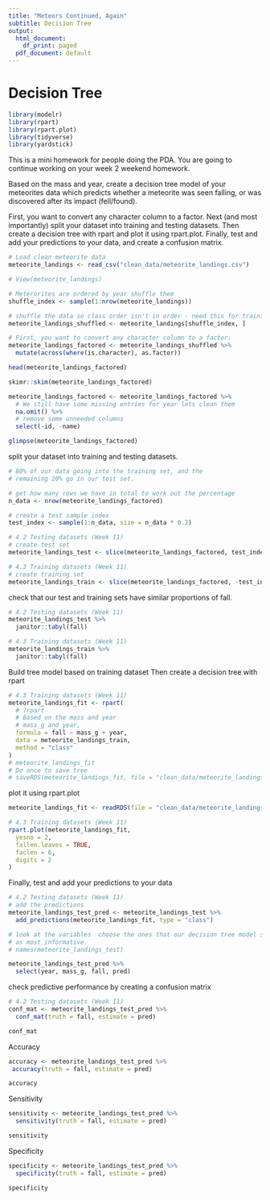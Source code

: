 ```yaml
---
title: "Meteors Continued, Again"
subtitle: Decision Tree
output:
  html_document:
    df_print: paged
  pdf_document: default
---
```

# Decision Tree
```r
library(modelr)
library(rpart)
library(rpart.plot)
library(tidyverse)
library(yardstick)
```

This is a mini homework for people doing the PDA. You are going to continue 
working on your week 2 weekend homework.

Based on the mass and year, create a decision tree model of your meteorites 
data which predicts whether a meteorite was seen falling, or was discovered 
after its impact (fell/found).

First, you want to convert any character column to a factor. Next (and most 
importantly) split your dataset into training and testing datasets. Then 
create a decision tree with rpart and plot it using rpart.plot. Finally, test 
and add your predictions to your data, and create a confusion matrix.

```r
# Load clean meteorite data
meteorite_landings <- read_csv("clean_data/meteorite_landings.csv")
```

```r
# View(meteorite_landings)

# Meterorites are ordered by year shuffle them
shuffle_index <- sample(1:nrow(meteorite_landings))

# shuffle the data so class order isn't in order - need this for training/testing split later on
meteorite_landings_shuffled <- meteorite_landings[shuffle_index, ]

# First, you want to convert any character column to a factor.
meteorite_landings_factored <- meteorite_landings_shuffled %>%
  mutate(across(where(is.character), as.factor))

head(meteorite_landings_factored)

skimr::skim(meteorite_landings_factored)

meteorite_landings_factored <- meteorite_landings_factored %>%
  # We still have some missing entries for year lets clean them
  na.omit() %>%
  # remove some unneeded columns
  select(-id, -name)

glimpse(meteorite_landings_factored)
```
split your dataset into training and testing datasets.


```r
# 80% of our data going into the training set, and the
# remaining 20% go in our test set.

# get how many rows we have in total to work out the percentage
n_data <- nrow(meteorite_landings_factored)

# create a test sample index
test_index <- sample(1:n_data, size = n_data * 0.2)

# 4.2 Testing datasets (Week 11)
# create test set
meteorite_landings_test <- slice(meteorite_landings_factored, test_index)

# 4.3 Training datasets (Week 11)
# create training set
meteorite_landings_train <- slice(meteorite_landings_factored, -test_index)
```


 check that our test and training sets have similar proportions of 
fall. 

```r
# 4.2 Testing datasets (Week 11)
meteorite_landings_test %>%
  janitor::tabyl(fall)
```

```r
# 4.3 Training datasets (Week 11)
meteorite_landings_train %>%
  janitor::tabyl(fall)
```

Build tree model based on training dataset
Then create a decision tree with rpart

```r
# 4.3 Training datasets (Week 11)
meteorite_landings_fit <- rpart(
  # ?rpart
  # Based on the mass and year
  # mass_g and year,
  formula = fall ~ mass_g + year,
  data = meteorite_landings_train,
  method = "class"
)
# meteorite_landings_fit
# Do once to save tree
# saveRDS(meteorite_landings_fit, file = "clean_data/meteorite_landings_fit.RDS")
```
plot it using rpart.plot

```r
meteorite_landings_fit <- readRDS(file = "clean_data/meteorite_landings_fit.RDS")

# 4.3 Training datasets (Week 11)
rpart.plot(meteorite_landings_fit,
  yesno = 2,
  fallen.leaves = TRUE,
  faclen = 6,
  digits = 2
)
```

Finally, test and add your predictions to your data


```r
# 4.2 Testing datasets (Week 11)
# add the predictions
meteorite_landings_test_pred <- meteorite_landings_test %>%
  add_predictions(meteorite_landings_fit, type = "class")

# look at the variables  choose the ones that our decision tree model showed
# as most informative.
# names(meteorite_landings_test)

meteorite_landings_test_pred %>%
  select(year, mass_g, fall, pred)
```

check predictive performance by creating a confusion matrix
```r
# 4.2 Testing datasets (Week 11)
conf_mat <- meteorite_landings_test_pred %>%
  conf_mat(truth = fall, estimate = pred)

conf_mat
```
Accuracy

```r
accuracy <- meteorite_landings_test_pred %>%
 accuracy(truth = fall, estimate = pred)

accuracy 
```
Sensitivity

```r
sensitivity <- meteorite_landings_test_pred %>%
  sensitivity(truth = fall, estimate = pred)

sensitivity
```
Specificity

```r
specificity <- meteorite_landings_test_pred %>%
  specificity(truth = fall, estimate = pred)

specificity
```

